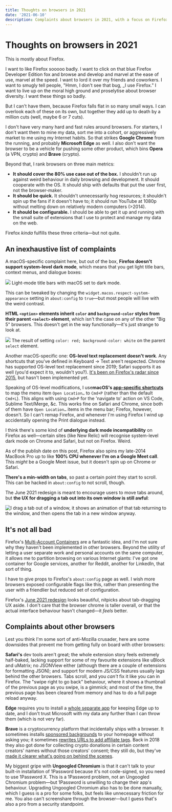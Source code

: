 ```yaml
---
title: Thoughts on browsers in 2021
date: '2021-06-10'
description: Complaints about browsers in 2021, with a focus on Firefox, which I desperately want to like.
---
```


<Date date="2021-06-10" />

# Thoughts on browsers in 2021
This is mostly about Firefox.

I want to like Firefox sooooo badly. I want to click on that blue Firefox Developer Edition fox and browse and develop and marvel at the ease of use, marvel at the speed. I want to lord it over my friends and coworkers. I want to smugly tell people, "Hmm, I don't see that bug, _I use Firefox." I want to live up on the moral high ground and proselytise about browser diversity. I want these things so badly.

But I can't have them, because Firefox falls flat in so many small ways. I can overlook each of these on its own, but together they add up to death by a million cuts (well, maybe 6 or 7 cuts).

I don't have very many hard and fast rules around browsers. For starters, I don't want them to mine my data, sort me into a cohort, or aggressively market to me using my Internet habits. So that strikes **Google Chrome** from the running, and probably **Microsoft Edge** as well. I also don't want the browser to be a vehicle for pushing some other product, which bins **Opera** (a VPN, crypto) and **Brave** (crypto).

Beyond that, I rank browsers on three main metrics:

- **It should cover the 80% use case out of the box.** I shouldn't run up against weird behaviour in daily browsing and development. It should cooperate with the OS. It should ship with defaults that put the user first, not the browser-maker.
- **It should be quick.** It shouldn't unnecessarily hog resources; it shouldn't spin up the fans if it doesn't have to; it should run YouTube at 1080p without melting down on relatively modern computers (>2014).
- **It should be configurable.** I should be able to get it up and running with the small suite of extensions that I use to protect and manage my data on the web.

Firefox _kinda_ fulfills these three criteria—but not quite.

## An inexhaustive list of complaints
A macOS-specific complaint here, but out of the box, **Firefox doesn't support system-level dark mode**, which means that you get light title bars, context menus, and dialogue boxes:

<Image src="/2021-06/title-bars.png">
  Light-mode title bars with macOS set to dark mode.
</Image>

This can be tweaked by changing the `widget.macos.respect-system-appearance` setting in `about:config` to `true`—but most people will live with the weird contrast.

**HTML `<option>` elements inherit `color` and `background-color` styles from their parent `<select>` element**, which isn't the case on any of the other "Big 5" browsers. This doesn't get in the way functionally—it's just strange to look at.

<Image src="/2021-06/options.png">
  The result of setting <code>color: red; background-color: white</code> on the parent <code>select</code> element.
</Image>

Another macOS-specific one: **OS-level text replacement doesn't work**. Any shortcuts that you've defined in Keyboard → Text aren't respected. Chrome has supported OS-level text replacement since 2019; Safari supports it as well (you'd expect it to, wouldn't you?). [It's been on Firefox's radar since 2015](https://bugzilla.mozilla.org/show_bug.cgi?id=1149826), but hasn't been implemented yet.

Speaking of OS-level modifications, I use**macOS's [app-specific shortcuts](https://support.apple.com/en-gb/guide/mac-help/mchlp2271/mac)** to map the menu item `Open Location…` to `Cmd+P` (rather than the default `Cmd+L`). This aligns with using `Cmd+P` for the 'navigate to' action on VS Code, Sublime Text/Merge, &c. This works fine on Safari and Chrome, since both of them have `Open Location…` items in the menu bar; Firefox, however, doesn't. So I can't remap Firefox, and whenever I'm using Firefox I wind up accidentally opening the Print dialogue instead.

I think there's some kind of **underlying dark mode incompatibility** on Firefox as well—certain sites (like New Relic) will recognise system-level dark mode on Chrome and Safari, but not on Firefox. Weird.

As of the publish date on this post, Firefox also spins my late-2014 MacBook Pro up to like **100% CPU whenever I'm on a Google Meet call**. This _might_ be a Google Meet issue, but it doesn't spin up on Chrome or Safari.

**There's a min-width on tabs**, so past a certain point they start to scroll. This can be hacked in `about:config` to not scroll, though.

The June 2021 redesign is meant to encourage users to move tabs around, but **the UX for dragging a tab out into its own window is still awful**:

<img src="https://assets.charlesharri.es/src/2021-06/dragging-tabs.gif" alt="I drag a tab out of a window, it shows an animation of that tab returning to the window, and then opens the tab in a new window anyway." />

## It's not all bad
Firefox's [Multi-Account Containers](https://support.mozilla.org/en-US/kb/containers) are a fantastic idea, and I'm not sure why they haven't been implemented in other browsers. Beyond the utility of letting a user separate work and personal accounts on the same computer, it allows me to partition browsing on various Internet giants: I've got one container for Google services, another for Reddit, another for LinkedIn, that sort of thing.

I have to give props to Firefox's `about:config` page as well. I wish more browsers exposed configurable flags like this, rather than presenting the user with a friendlier but reduced set of configuration.

Firefox's [June 2021 redesign](https://www.theverge.com/2021/6/1/22463321/firefox-design-redesign-bigger-floatier-tabs) looks beautiful, nitpicks about tab-dragging UX aside. I don't care that the browser chrome is taller overall, or that the actual interface behaviour hasn't changed—it _feels_ better.

## Complaints about other browsers
Lest you think I'm some sort of anti-Mozilla crusader, here are some downsides that prevent me from getting fully on board with other browsers:

**Safari's** dev tools aren't great; the whole extension story feels extremely half-baked, lacking support for some of my favourite extensions like uBlock and uMatrix; no JSONView either (although there are a couple of extensions for formatting JSON); and support for modern JS/CSS features usually lags behind the other browsers. Tabs scroll, and you _can't_ fix it like you can in Firefox. The "swipe right to go back" behaviour, where it shows a thumbnail of the previous page as you swipe, is a gimmick; and most of the time, the previous page has been cleared from memory and has to do a full page reload anyway.

**Edge** requires you to install a [whole separate app](https://osxdaily.com/2019/07/20/how-delete-microsoft-autoupdate-mac/) for keeping Edge up to date, and I don't trust Microsoft with my data any further than I can throw them (which is not very far).

**Brave** is a cryptocurrency platform that incidentally ships with a browser. It sometimes installs [sponsored backgrounds](https://brave.com/introducing-sponsored-images-in-brave/) to your homepage without asking you; it sometimes [rewrites URLs to add affiliate tags](https://www.theverge.com/2020/6/8/21283769/brave-browser-affiliate-links-crypto-privacy-ceo-apology). Back in 2018 they also got done for collecting crypto donations in certain content creators' names without those creators' consent; they still do, but they've [made it clearer what's going on behind the scenes](https://brave.com/rewards-update/).

My biggest gripe with **Ungoogled Chromium** is that it can't talk to your built-in installation of 1Password because it's not code-signed, so you need to use 1Password X. This is a 1Password problem, not an Ungoogled Chromium problem—but 1Password is unwilling to change their app's behaviour. Upgrading Ungoogled Chromium also has to be done manually, which I guess is a pro for some folks, but feels like unnecessary friction for me. You also can't screenshare through the browser—but I guess that's also a pro from a security standpoint.


